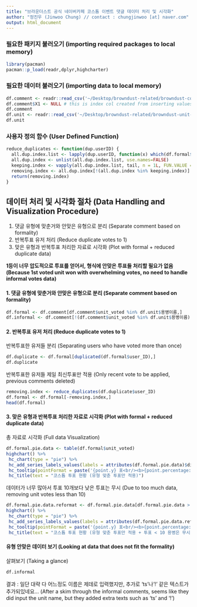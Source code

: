 ```yaml
---
title: "브라운더스트 공식 네이버카페 코스툼 이벤트 댓글 데이터 처리 및 시각화"
author: "정진우 (Jinwoo Chung) // contact : chungjinwoo [at] naver.com"
output: html_document
---
```


### 필요한 패키지 불러오기 (importing required packages to local memory)
```r
library(pacman)
pacman::p_load(readr,dplyr,highcharter)
```

### 필요한 데이터 불러오기 (importing data to local memory)
```r
df.comment <- readr::read_csv('~/Desktop/browndust-related/browndust-costume-event-crawled-comment.csv')
df.comment$X1 <- NULL # this is index col created from inserting values in pd, it's not needed
df.comment
df.unit <- readr::read_csv('~/Desktop/browndust-related/browndust-unit-db.csv')
df.unit
```

### 사용자 정의 함수 (User Defined Function)
```r
reduce_duplicates <- function(dup.userID) {
  all.dup.index.list <- lapply(dup.userID, function(x) which(df.formal$user_ID %in% x))
  all.dup.index <- unlist(all.dup.index.list, use.names=FALSE)
  keeping.index <- vapply(all.dup.index.list, tail, n = 1L, FUN.VALUE = numeric(1))
  removing.index <- all.dup.index[!(all.dup.index %in% keeping.index)]
  return(removing.index)
}
```

## 데이터 처리 및 시각화 절차 (Data Handling and Visualization Procedure)
1. 댓글 유형에 맞춘거와 안맞은 유형으로 분리 (Separate comment based on formality)
2. 반복투표 유저 처리 (Reduce duplicate votes to 1)
3. 맞은 유형과 반복투표 처리한 자료로 시각화 (Plot with formal + reduced duplicate data)

**1등이 너무 압도적으로 투표를 얻어서, 형식에 안맞은 투표들 처리할 필요가 없음 (Because 1st voted unit won with overwhelming votes, no need to handle informal votes data)**


#### 1. 댓글 유형에 맞춘거와 안맞은 유형으로 분리 (Separate comment based on formality)
```r
df.formal <- df.comment[df.comment$unit_voted %in% df.unit$용병이름,]
df.informal <- df.comment[!(df.comment$unit_voted %in% df.unit$용병이름),]
```

#### 2. 반복투표 유저 처리 (Reduce duplicate votes to 1)

반복투표한 유저들 분리 (Separating users who have voted more than once)
```r
df.duplicate <- df.formal[duplicated(df.formal$user_ID),]
df.duplicate
```

반복투표한 유저들 제일 최신투표만 적용 (Only recent vote to be applied, previous comments deleted)
```r
removing.index <- reduce_duplicates(df.duplicate$user_ID)
df.formal <- df.formal[-removing.index,]
head(df.formal)
```

#### 3. 맞은 유형과 반복투표 처리한 자료로 시각화 (Plot with formal + reduced duplicate data)

총 자료로 시각화 (Full data Visualization)
```r
df.formal.pie.data <- table(df.formal$unit_voted)
highchart() %>% 
 hc_chart(type = "pie") %>% 
 hc_add_series_labels_values(labels = attributes(df.formal.pie.data)$dimnames[[1]], values = df.formal.pie.data) %>% 
 hc_tooltip(pointFormat = paste('{point.y} 표<br/><b>{point.percentage:.1f}%</b>')) %>%
 hc_title(text = "코스튬 투표 현황 (유형 맞춘 투표만 적용)")
```

데이터가 너무 많아서 투표 10개보다 낮은 투표는 무시 (Due to too much data, removing unit votes less than 10)
```r
df.formal.pie.data.reformat <- df.formal.pie.data[df.formal.pie.data > 10]
highchart() %>% 
 hc_chart(type = "pie") %>% 
 hc_add_series_labels_values(labels = attributes(df.formal.pie.data.reformat)$dimnames[[1]], values = df.formal.pie.data.reformat) %>% 
 hc_tooltip(pointFormat = paste('{point.y} 표<br/><b>{point.percentage:.1f}%</b>')) %>%
 hc_title(text = "코스튬 투표 현황 (유형 맞춘 투표만 적용 + 투표 < 10 용병은 무시)")
```

#### 유형 안맞은 데이터 보기 (Looking at data that does not fit the formality)

살펴보기 (Taking a glance)
```r
df.informal
```

결과 : 일단 대략 다 어느정도 이름은 제데로 입력했지만, 추가로 'ts'나 '!' 같은 텍스트가 추가되있네요...  (After a skim through the informal comments, seems like they did input the unit name, but they added extra texts such as 'ts' and '!')













